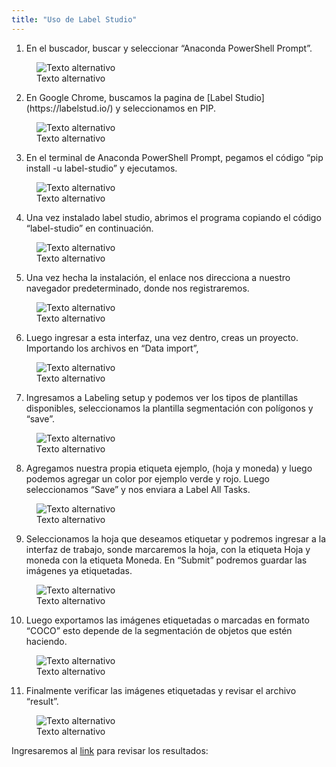 ```yaml
---
title: "Uso de Label Studio"
---
```


1.	En el buscador, buscar y seleccionar “Anaconda PowerShell Prompt”.

![Texto alternativo](img/ls-1.png)
 
2.	En Google Chrome, buscamos la pagina de [Label Studio] (https://labelstud.io/) y seleccionamos en PIP. 

![Texto alternativo](img/ls-2.png)

3.	En el terminal de Anaconda PowerShell Prompt, pegamos el código “pip install -u label-studio” y ejecutamos. 

![Texto alternativo](img/ls-3.png)
 
4.	Una vez instalado label studio, abrimos el programa copiando el código “label-studio” en continuación.

![Texto alternativo](img/ls-4.png)
 
5.	Una vez hecha la instalación, el enlace nos direcciona a nuestro navegador predeterminado, donde nos registraremos. 

![Texto alternativo](img/ls-5.png)

6.	Luego ingresar a esta interfaz, una vez dentro, creas un proyecto. Importando los archivos en “Data import”, 
 
![Texto alternativo](img/ls-6.png)

7.	Ingresamos a Labeling setup y podemos ver los tipos de plantillas disponibles, seleccionamos la plantilla segmentación con polígonos y “save”.


![Texto alternativo](img/ls-7.png)

8.	Agregamos nuestra propia etiqueta ejemplo, (hoja y moneda) y luego podemos agregar un color por ejemplo verde y rojo. Luego seleccionamos “Save” y nos enviara a Label All Tasks.  

![Texto alternativo](img/ls-9.png)

9.	Seleccionamos la hoja que deseamos etiquetar y podremos ingresar a la interfaz de trabajo, sonde marcaremos la hoja, con la etiqueta Hoja y moneda con la etiqueta Moneda. En “Submit” podremos guardar las imágenes ya etiquetadas.

![Texto alternativo](img/ls-8.png)

10.	Luego exportamos las imágenes etiquetadas o marcadas en formato “COCO” esto depende de la segmentación de objetos que estén haciendo. 

![Texto alternativo](img/ls-10.png)

11.	Finalmente verificar las imágenes etiquetadas y revisar el archivo “result”. 

![Texto alternativo](img/ls-11.png)

Ingresaremos al [link](https://drive.google.com/drive/folders/1glKrKO2-7a8DclYMbZN_Uq3aJtLOTuqP) para revisar los resultados:

 
 

